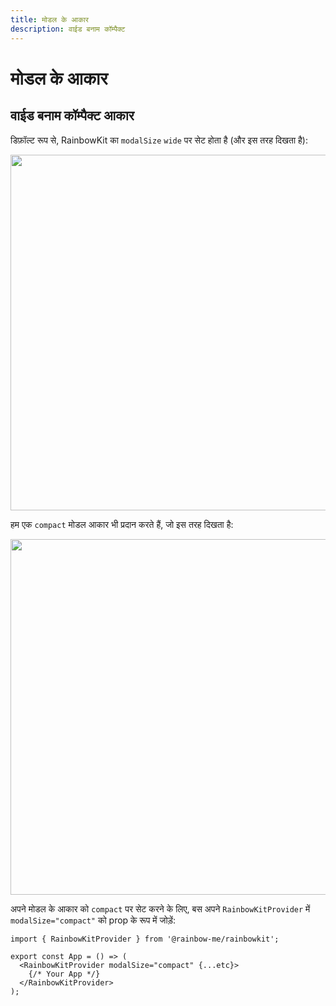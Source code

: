 ```yaml
---
title: मोडल के आकार
description: वाईड बनाम कॉम्पैक्ट
---
```


# मोडल के आकार

## वाईड बनाम कॉम्पैक्ट आकार

डिफ़ॉल्ट रूप से, RainbowKit का `modalSize` `wide` पर सेट होता है (और इस तरह दिखता है):

<Img src="/modal-default.png" height="569" width="1029" />

हम एक `compact` मोडल आकार भी प्रदान करते हैं, जो इस तरह दिखता है:

<Img src="/modal-compact.png" height="569" width="1029" />

अपने मोडल के आकार को `compact` पर सेट करने के लिए, बस अपने `RainbowKitProvider` में `modalSize="compact"` को prop के रूप में जोड़ें:

```tsx
import { RainbowKitProvider } from '@rainbow-me/rainbowkit';

export const App = () => (
  <RainbowKitProvider modalSize="compact" {...etc}>
    {/* Your App */}
  </RainbowKitProvider>
);
```
